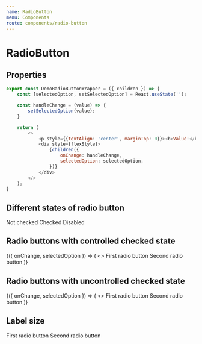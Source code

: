 ```yaml
---
name: RadioButton
menu: Components
route: components/radio-button
---
```



# RadioButton

## Properties

<Props of={RadioButton} />

``` javascript
export const DemoRadioButtonWrapper = ({ children }) => {
    const [selectedOption, setSelectedOption] = React.useState('');

    const handleChange = (value) => {
        setSelectedOption(value);
    }

    return (
        <>
            <p style={{textAlign: 'center', marginTop: 0}}><b>Value:</b> "{selectedOption || undefined}"</p>
            <div style={flexStyle}>
                {children({
                    onChange: handleChange,
                    selectedOption: selectedOption,
                })}
            </div>
        </>
    );
}
```

## Different states of radio button

<Playground>
    <div style={flexStyle}>
        <RadioButton value="not-checked-value" isChecked={false}>Not checked</RadioButton>
        <RadioButton value="checked-value" isChecked>Checked</RadioButton>
        <RadioButton value="disabled-value" isDisabled>Disabled</RadioButton>
    </div>
</Playground>

## Radio buttons with controlled checked state

<Playground>
    <DemoRadioButtonWrapper>
        {({ onChange, selectedOption }) => (
            <>
                <RadioButton value="value-1" isChecked={selectedOption === "value-1"} onChange={onChange}>First radio button</RadioButton>
                <RadioButton value="value-2" isChecked={selectedOption === "value-2"} onChange={onChange}>Second radio button</RadioButton>
            </>
        )}
    </DemoRadioButtonWrapper>
</Playground>

## Radio buttons with uncontrolled checked state

<Playground>
    <DemoRadioButtonWrapper>
        {({ onChange, selectedOption }) => (
            <>
                <RadioButton value="value-1" name="group-1" onChange={onChange}>First radio button</RadioButton>
                <RadioButton value="value-2" name="group-1" onChange={onChange}>Second radio button</RadioButton>
            </>
        )}
    </DemoRadioButtonWrapper>
</Playground>

## Label size

<Playground>
    <div style={flexStyle}>
        <RadioButton name="group-2" value="value-1" textSize="small">First radio button</RadioButton>
        <RadioButton name="group-2" value="value-2" textSize="medium">Second radio button</RadioButton>
    </div>
</Playground>
